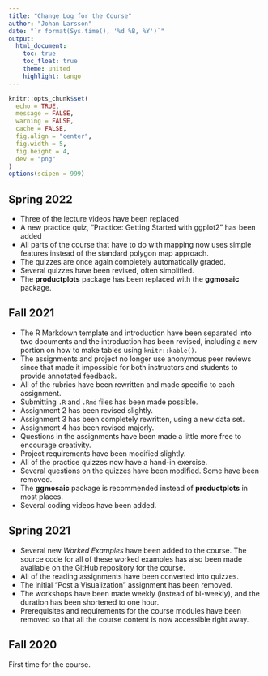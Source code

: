 ```yaml
---
title: "Change Log for the Course"
author: "Johan Larsson"
date: "`r format(Sys.time(), '%d %B, %Y')`"
output: 
  html_document:
    toc: true
    toc_float: true
    theme: united
    highlight: tango
---
```


```r

knitr::opts_chunk$set(
  echo = TRUE,
  message = FALSE,
  warning = FALSE,
  cache = FALSE,
  fig.align = "center",
  fig.width = 5,
  fig.height = 4,
  dev = "png"
)
options(scipen = 999)
```

## Spring 2022

- Three of the lecture videos have been replaced
- A new practice quiz, "Practice: Getting Started with ggplot2" has been added
- All parts of the course that have to do with mapping now uses simple features
  instead of the standard polygon map approach.
- The quizzes are once again completely automatically graded.
- Several quizzes have been revised, often simplified.
- The **productplots** package has been replaced with the **ggmosaic** package.

## Fall 2021

- The R Markdown template and introduction have been separated into two
  documents and the introduction has been revised, including a new portion on
  how to make tables using `knitr::kable()`.
- The assignments and project no longer use anonymous peer reviews since that
  made it impossible for both instructors and students to provide annotated
  feedback.
- All of the rubrics have been rewritten and made specific to each assignment.
- Submitting `.R` and `.Rmd` files has been made possible.
- Assignment 2 has been revised slightly.
- Assignment 3 has been completely rewritten, using a new data set.
- Assignment 4 has been revised majorly.
- Questions in the assignments have been made a little more free to encourage
  creativity.
- Project requirements have been modified slightly.
- All of the practice quizzes now have a hand-in exercise.
- Several questions on the quizzes have been modified. Some have been removed.
- The **ggmosaic** package is recommended instead of **productplots** in most
  places.
- Several coding videos have been added.

## Spring 2021

- Several new *Worked Examples* have been added to the course. The source code
  for all of these worked examples has also been made available on the GitHub
  repository for the course.
- All of the reading assignments have been converted into quizzes.
- The initial "Post a Visualization" assignment has been removed.
- The workshops have been made weekly (instead of bi-weekly), and the duration
  has been shortened to one hour.
- Prerequisites and requirements for the course modules have been removed so
  that all the course content is now accessible right away.

## Fall 2020

First time for the course.


